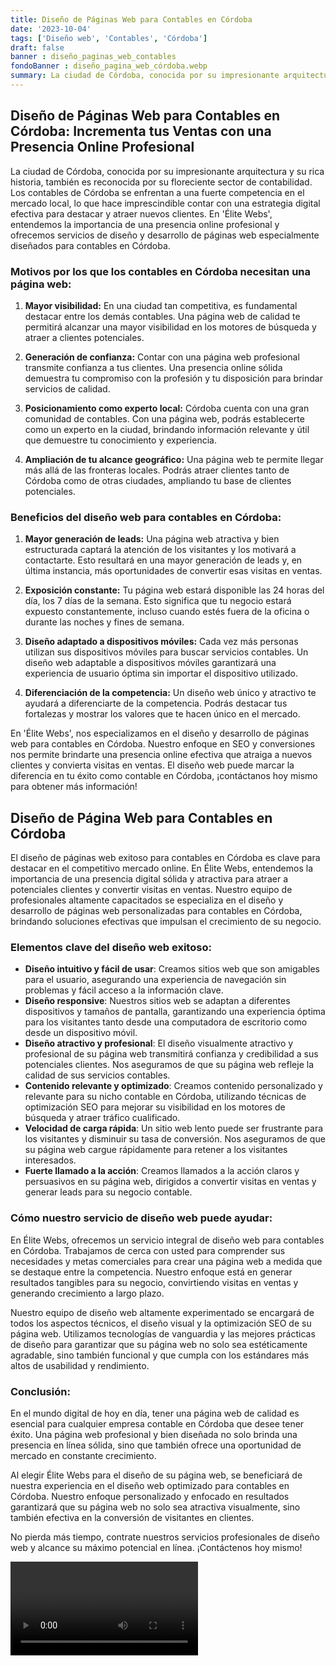 ```yaml
---
title: Diseño de Páginas Web para Contables en Córdoba
date: '2023-10-04'
tags: ['Diseño web', 'Contables', 'Córdoba']
draft: false
banner : diseño_paginas_web_contables
fondoBanner : diseño_pagina_web_córdoba.webp
summary: La ciudad de Córdoba, conocida por su impresionante arquitectura y su rica historia, también es reconocida por su floreciente sector de contabilidad. Los contables de Córdoba se enfrentan a una fuerte competencia en el mercado local, lo que hace imprescindible contar con una estrategia digital efectiva para destacar y atraer nuevos clientes. En 'Élite Webs', entendemos la importancia de una presencia online profesional y ofrecemos servicios de diseño y desarrollo de páginas web especialmente diseñados para contables en Córdoba.
---
```


## Diseño de Páginas Web para Contables en Córdoba: Incrementa tus Ventas con una Presencia Online Profesional

La ciudad de Córdoba, conocida por su impresionante arquitectura y su rica historia, también es reconocida por su floreciente sector de contabilidad. Los contables de Córdoba se enfrentan a una fuerte competencia en el mercado local, lo que hace imprescindible contar con una estrategia digital efectiva para destacar y atraer nuevos clientes. En 'Élite Webs', entendemos la importancia de una presencia online profesional y ofrecemos servicios de diseño y desarrollo de páginas web especialmente diseñados para contables en Córdoba.

### Motivos por los que los contables en Córdoba necesitan una página web:

1. **Mayor visibilidad:** En una ciudad tan competitiva, es fundamental destacar entre los demás contables. Una página web de calidad te permitirá alcanzar una mayor visibilidad en los motores de búsqueda y atraer a clientes potenciales.

2. **Generación de confianza:** Contar con una página web profesional transmite confianza a tus clientes. Una presencia online sólida demuestra tu compromiso con la profesión y tu disposición para brindar servicios de calidad.

3. **Posicionamiento como experto local:** Córdoba cuenta con una gran comunidad de contables. Con una página web, podrás establecerte como un experto en la ciudad, brindando información relevante y útil que demuestre tu conocimiento y experiencia.

4. **Ampliación de tu alcance geográfico:** Una página web te permite llegar más allá de las fronteras locales. Podrás atraer clientes tanto de Córdoba como de otras ciudades, ampliando tu base de clientes potenciales.

### Beneficios del diseño web para contables en Córdoba:

1. **Mayor generación de leads:** Una página web atractiva y bien estructurada captará la atención de los visitantes y los motivará a contactarte. Esto resultará en una mayor generación de leads y, en última instancia, más oportunidades de convertir esas visitas en ventas.

2. **Exposición constante:** Tu página web estará disponible las 24 horas del día, los 7 días de la semana. Esto significa que tu negocio estará expuesto constantemente, incluso cuando estés fuera de la oficina o durante las noches y fines de semana.

3. **Diseño adaptado a dispositivos móviles:** Cada vez más personas utilizan sus dispositivos móviles para buscar servicios contables. Un diseño web adaptable a dispositivos móviles garantizará una experiencia de usuario óptima sin importar el dispositivo utilizado.

4. **Diferenciación de la competencia:** Un diseño web único y atractivo te ayudará a diferenciarte de la competencia. Podrás destacar tus fortalezas y mostrar los valores que te hacen único en el mercado.

En 'Élite Webs', nos especializamos en el diseño y desarrollo de páginas web para contables en Córdoba. Nuestro enfoque en SEO y conversiones nos permite brindarte una presencia online efectiva que atraiga a nuevos clientes y convierta visitas en ventas. El diseño web puede marcar la diferencia en tu éxito como contable en Córdoba, ¡contáctanos hoy mismo para obtener más información!

<GifSeo />

<Cta />

## Diseño de Página Web para Contables en Córdoba

El diseño de páginas web exitoso para contables en Córdoba es clave para destacar en el competitivo mercado online. En Élite Webs, entendemos la importancia de una presencia digital sólida y atractiva para atraer a potenciales clientes y convertir visitas en ventas. Nuestro equipo de profesionales altamente capacitados se especializa en el diseño y desarrollo de páginas web personalizadas para contables en Córdoba, brindando soluciones efectivas que impulsan el crecimiento de su negocio.

### Elementos clave del diseño web exitoso:

- **Diseño intuitivo y fácil de usar**: Creamos sitios web que son amigables para el usuario, asegurando una experiencia de navegación sin problemas y fácil acceso a la información clave.
- **Diseño responsive**: Nuestros sitios web se adaptan a diferentes dispositivos y tamaños de pantalla, garantizando una experiencia óptima para los visitantes tanto desde una computadora de escritorio como desde un dispositivo móvil.
- **Diseño atractivo y profesional**: El diseño visualmente atractivo y profesional de su página web transmitirá confianza y credibilidad a sus potenciales clientes. Nos aseguramos de que su página web refleje la calidad de sus servicios contables.
- **Contenido relevante y optimizado**: Creamos contenido personalizado y relevante para su nicho contable en Córdoba, utilizando técnicas de optimización SEO para mejorar su visibilidad en los motores de búsqueda y atraer tráfico cualificado.
- **Velocidad de carga rápida**: Un sitio web lento puede ser frustrante para los visitantes y disminuir su tasa de conversión. Nos aseguramos de que su página web cargue rápidamente para retener a los visitantes interesados.
- **Fuerte llamado a la acción**: Creamos llamados a la acción claros y persuasivos en su página web, dirigidos a convertir visitas en ventas y generar leads para su negocio contable.

### Cómo nuestro servicio de diseño web puede ayudar:

En Élite Webs, ofrecemos un servicio integral de diseño web para contables en Córdoba. Trabajamos de cerca con usted para comprender sus necesidades y metas comerciales para crear una página web a medida que se destaque entre la competencia. Nuestro enfoque está en generar resultados tangibles para su negocio, convirtiendo visitas en ventas y generando crecimiento a largo plazo.

Nuestro equipo de diseño web altamente experimentado se encargará de todos los aspectos técnicos, el diseño visual y la optimización SEO de su página web. Utilizamos tecnologías de vanguardia y las mejores prácticas de diseño para garantizar que su página web no solo sea estéticamente agradable, sino también funcional y que cumpla con los estándares más altos de usabilidad y rendimiento.

### Conclusión:

En el mundo digital de hoy en día, tener una página web de calidad es esencial para cualquier empresa contable en Córdoba que desee tener éxito. Una página web profesional y bien diseñada no solo brinda una presencia en línea sólida, sino que también ofrece una oportunidad de mercado en constante crecimiento.

Al elegir Élite Webs para el diseño de su página web, se beneficiará de nuestra experiencia en el diseño web optimizado para contables en Córdoba. Nuestro enfoque personalizado y enfocado en resultados garantizará que su página web no solo sea atractiva visualmente, sino también efectiva en la conversión de visitantes en clientes.

No pierda más tiempo, contrate nuestros servicios profesionales de diseño web y alcance su máximo potencial en línea. ¡Contáctenos hoy mismo!

<Video />

<CtaBot job='Contables' city='Córdoba'/>

<Gmaps query='Córdoba+españa+maps' />
